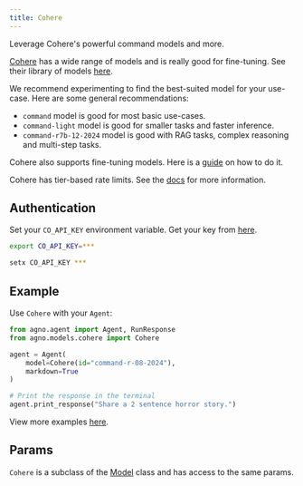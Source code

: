 ```yaml
---
title: Cohere
---
```


Leverage Cohere's powerful command models and more.

[Cohere](https://cohere.com) has a wide range of models and is really good for fine-tuning. See their library of models [here](https://docs.cohere.com/v2/docs/models).

We recommend experimenting to find the best-suited model for your use-case. Here are some general recommendations:

- `command` model is good for most basic use-cases.
- `command-light` model is good for smaller tasks and faster inference.
- `command-r7b-12-2024` model is good with RAG tasks, complex reasoning and multi-step tasks.

Cohere also supports fine-tuning models. Here is a [guide](https://docs.cohere.com/v2/docs/fine-tuning) on how to do it.

Cohere has tier-based rate limits. See the [docs](https://docs.cohere.com/v2/docs/rate-limits) for more information.

## Authentication

Set your `CO_API_KEY` environment variable. Get your key from [here](https://dashboard.cohere.com/api-keys).

<CodeGroup>

```bash Mac
export CO_API_KEY=***
```

```bash Windows
setx CO_API_KEY ***
```

</CodeGroup>

## Example

Use `Cohere` with your `Agent`:

<CodeGroup>

```python agent.py
from agno.agent import Agent, RunResponse
from agno.models.cohere import Cohere

agent = Agent(
    model=Cohere(id="command-r-08-2024"),
    markdown=True
)

# Print the response in the terminal
agent.print_response("Share a 2 sentence horror story.")

```

</CodeGroup>

<Note> View more examples [here](../examples/models/cohere). </Note>

## Params

<Snippet file="model-cohere-params.mdx" />

`Cohere` is a subclass of the [Model](/reference/models/model) class and has access to the same params.
